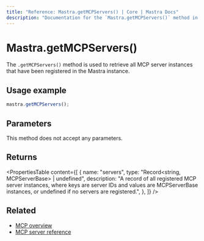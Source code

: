 ```yaml
---
title: "Reference: Mastra.getMCPServers() | Core | Mastra Docs"
description: "Documentation for the `Mastra.getMCPServers()` method in Mastra, which retrieves all registered MCP server instances."
---
```


# Mastra.getMCPServers()

The `.getMCPServers()` method is used to retrieve all MCP server instances that have been registered in the Mastra instance.

## Usage example

```typescript copy
mastra.getMCPServers();
```

## Parameters

This method does not accept any parameters.

## Returns

<PropertiesTable
  content={[
    {
      name: "servers",
      type: "Record<string, MCPServerBase> | undefined",
      description: "A record of all registered MCP server instances, where keys are server IDs and values are MCPServerBase instances, or undefined if no servers are registered.",
    },
  ]}
/>

## Related

- [MCP overview](../../docs/tools-mcp/mcp-overview.mdx)
- [MCP server reference](../../reference/tools/mcp-server.mdx)
